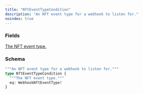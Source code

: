 ```yaml
---
title: "NftEventTypeCondition"
description: "An NFT event type for a webhook to listen for."
noindex: true
---
```


### Fields

<a href="/api-reference/types/webhooknfteventtype">
  <ResponseField name="eq" type="WebhookNftEventType!" required>
    The NFT event type.
  </ResponseField>
</a>

### Schema


```graphql 
"""An NFT event type for a webhook to listen for."""
type NftEventTypeCondition {
  """The NFT event type."""
  eq: WebhookNftEventType!
}
```
